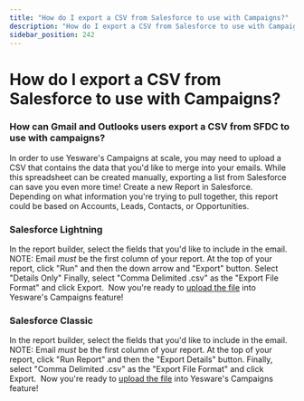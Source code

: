 ```yaml
---
title: "How do I export a CSV from Salesforce to use with Campaigns?"
description: "How do I export a CSV from Salesforce to use with Campaigns?"
sidebar_position: 242
---
```


# How do I export a CSV from Salesforce to use with Campaigns?

### How can Gmail and Outlooks users export a CSV from SFDC to use with campaigns?
In order to use Yesware's Campaigns at scale, you may need to upload a CSV that contains the data that you'd like to merge into your emails. While this spreadsheet can be created manually, exporting a list from Salesforce can save you even more time!
Create a new Report in Salesforce. Depending on what information you're trying to pull together, this report could be based on Accounts, Leads, Contacts, or Opportunities.
### Salesforce Lightning
In the report builder, select the fields that you'd like to include in the email. NOTE: Email *must* be the first column of your report.
At the top of your report, click "Run" and then the down arrow and "Export" button. Select "Details Only" Finally, select "Comma Delimited .csv" as the "Export File Format" and click Export. 
Now you're ready to [upload the file](/docs/campaigns/managing-active-campaigns/how-can-i-add-recipients-to-a) into Yesware's Campaigns feature!
### Salesforce Classic
In the report builder, select the fields that you'd like to include in the email. NOTE: Email *must* be the first column of your report.
At the top of your report, click "Run Report" and then the "Export Details" button. Finally, select "Comma Delimited .csv" as the "Export File Format" and click Export. 
Now you're ready to [upload the file](/docs/campaigns/managing-active-campaigns/how-can-i-add-recipients-to-a) into Yesware's Campaigns feature!